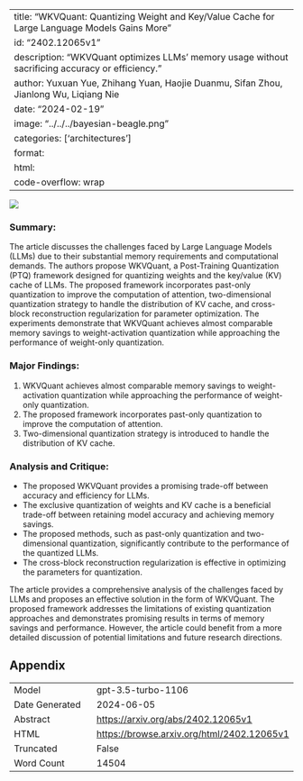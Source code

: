 
---
title: "WKVQuant: Quantizing Weight and Key/Value Cache for Large Language Models Gains More"
id: "2402.12065v1"
description: "WKVQuant optimizes LLMs' memory usage without sacrificing accuracy or efficiency."
author: Yuxuan Yue, Zhihang Yuan, Haojie Duanmu, Sifan Zhou, Jianlong Wu, Liqiang Nie
date: "2024-02-19"
image: "../../../bayesian-beagle.png"
categories: ['architectures']
format:
  html:
    code-overflow: wrap
---

![](../../../bayesian-beagle.png)

### Summary:
The article discusses the challenges faced by Large Language Models (LLMs) due to their substantial memory requirements and computational demands. The authors propose WKVQuant, a Post-Training Quantization (PTQ) framework designed for quantizing weights and the key/value (KV) cache of LLMs. The proposed framework incorporates past-only quantization to improve the computation of attention, two-dimensional quantization strategy to handle the distribution of KV cache, and cross-block reconstruction regularization for parameter optimization. The experiments demonstrate that WKVQuant achieves almost comparable memory savings to weight-activation quantization while approaching the performance of weight-only quantization.

### Major Findings:
1. WKVQuant achieves almost comparable memory savings to weight-activation quantization while approaching the performance of weight-only quantization.
2. The proposed framework incorporates past-only quantization to improve the computation of attention.
3. Two-dimensional quantization strategy is introduced to handle the distribution of KV cache.

### Analysis and Critique:
- The proposed WKVQuant provides a promising trade-off between accuracy and efficiency for LLMs.
- The exclusive quantization of weights and KV cache is a beneficial trade-off between retaining model accuracy and achieving memory savings.
- The proposed methods, such as past-only quantization and two-dimensional quantization, significantly contribute to the performance of the quantized LLMs.
- The cross-block reconstruction regularization is effective in optimizing the parameters for quantization.

The article provides a comprehensive analysis of the challenges faced by LLMs and proposes an effective solution in the form of WKVQuant. The proposed framework addresses the limitations of existing quantization approaches and demonstrates promising results in terms of memory savings and performance. However, the article could benefit from a more detailed discussion of potential limitations and future research directions.

## Appendix

|          |          |
|----------|----------|
| Model     | gpt-3.5-turbo-1106       |
| Date Generated     | 2024-06-05       |
| Abstract | [https://arxiv.org/abs/2402.12065v1](https://arxiv.org/abs/2402.12065v1)        |
| HTML     | [https://browse.arxiv.org/html/2402.12065v1](https://browse.arxiv.org/html/2402.12065v1)       |
| Truncated       | False       |
| Word Count       | 14504       |